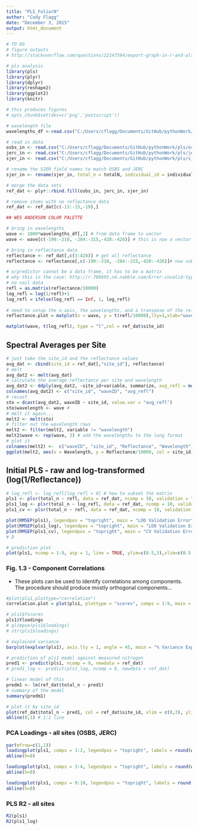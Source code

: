 ```yaml
---
title: "PLS_FoliarN"
author: "Cody Flagg"
date: "December 3, 2015"
output: html_document
---
```


```r
# TO DO
# figure outputs
# http://stackoverflow.com/questions/22147594/export-graph-in-r-and-also-display-it-in-knitr
```

```r
# pls analysis
library(pls)
library(plyr)
library(dplyr)
library(reshape2)
library(ggplot2)
library(knitr)

# this produces figures
# opts_chunk$set(dev=c('png','postscript'))

# wavelength file
wavelengths_df <-read.csv("C:/Users/cflagg/Documents/GitHub/pythonWork/pls/wavelengths_um.csv")

# read in data
osbs_in <- read.csv("C:/Users/cflagg/Documents/GitHub/pythonWork/pls/osbs_n_ref.csv")
jerc_in <- read.csv("C:/Users/cflagg/Documents/GitHub/pythonWork/pls/jerc_n_ref.csv")
sjer_in <- read.csv("C:/Users/cflagg/Documents/GitHub/pythonWork/pls/sjer_n_ref.csv")

# rename the SJER field names to match OSBS and JERC
sjer_in <- rename(sjer_in, total_n = totalN, individual_id = individualID, total_c = totalC, pointID = Point, fifteen_n = fifteenN, thirteen_c = thirteenC)

# merge the data sets
ref_dat <- plyr::rbind.fill(osbs_in, jerc_in, sjer_in)

# remove stems with no reflectance data
ref_dat <- ref_dat[c(-13:-15,-19),]

## WES ANDERSON COLOR PALETTE
```

```r
# bring in wavelengths
wave <- 1000*wavelengths_df[,2] # from data frame to vector
wave <- wave[c(-190:-210, -284:-315,-420:-426)] # this is now a vector

# bring in reflectance data
reflectance <- ref_dat[,c(3:428)] # get all reflectance
reflectance <- reflectance[,c(-190:-210, -284:-315,-420:-426)]# now subset out water absorption bands

# x/predictor cannot be a data frame, it has to be a matrix 
# why this is the case: http://r.789695.n4.nabble.com/Error-invalid-type-list-for-variable-when-using-lm-td3045462.html
# no soil data
refl = as.matrix(reflectance/10000)
log_refl = log(1/refl)+1
log_refl = ifelse(log_refl == Inf, 1, log_refl)
 
# need to setup the x-axis, the wavelengths, and a transpose of the reflectance matrix with t()
reflectance.plot = matplot(x = wave, y = t(refl/10000),lty=1,xlab="wavelengths(nm)",ylab="Reflectance",type="l", main = "Reflectance by Stem | Site (water absorption removed)", col = ref_dat$site_id)
```

```r
matplot(wave, t(log_refl), type = "l",col = ref_dat$site_id)
```
## Spectral Averages per Site

```r
# just take the site_id and the reflectance values
avg_dat <- cbind(site_id = ref_dat[,"site_id"], reflectance)
# melt
avg_dat2 <- melt(avg_dat)
# calculate the average reflectance per site and wavelength
avg_dat2 <- ddply(avg_dat2, ~site_id+variable, summarize, avg_refl = mean(value))
colnames(avg_dat2) <- c("site_id", "waveID", "avg_refl")
# recast
sto = dcast(avg_dat2, waveID ~ site_id, value.var = "avg_refl")
sto$wavelength <- wave # 
# melt it again...
melt2 <- melt(sto)
# filter out the wavelength rows
melt2 <- filter(melt2, variable != "wavelength")
melt2$wave <- rep(wave, 3) # add the wavelengths to the long format
# plot it
colnames(melt2) <-  c("waveID", "site_id", "Reflectance", "Wavelength")
ggplot(melt2, aes(x = Wavelength, y = Reflectance/10000, col = site_id)) + geom_line(size=1.6) +theme_bw() +xlab("Wavelength (nm)")+ylab("Reflectance")
```


## Initial PLS - raw and log-transformed (log(1/Reflectance))
```r
# log_refl <- log_refl[log_refl > 0] # how to subset the matrix 
pls1 <- plsr(total_n ~ refl, data = ref_dat, ncomp = 10, validation = "LOO")
pls1_log <- plsr(total_n ~ log_refl, data = ref_dat, ncomp = 10, validation = "LOO")
pls1_cv <- plsr(total_n ~ refl, data = ref_dat, ncomp = 10, validation = "CV")

plot(RMSEP(pls1), legendpos = "topright", main = "LOO Validation Error")
plot(RMSEP(pls1_log), legendpos = "topright", main = "LOO Validation Error [log(1/R)]")
plot(RMSEP(pls1_cv), legendpos = "topright", main = "CV Validation Error")
# D
```

```r
# prediction plot
plot(pls1, ncomp = 1:9, asp = 1, line = TRUE, ylim=c(0.5,3),xlim=c(0.5,3), main = "Obs. vs. Pred. - Nitrogen - 10 Components", ylab = "Predicted N", xlab = "Measured N")
```

\pagebreak

### Fig. 1.3 - Component Correlations

* These plots can be used to identify correlations among components. The procedure should produce mostly orthogonal components...

```r
#plot(pls1,plottype="correlation")
correlation.plot = plot(pls1, plottype = "scores", comps = 1:9, main = "Component Correlation Plot")

# pls1$Yscores
pls1$Yloadings
# glimpse(pls1$loadings)
# str(pls1$loadings)
```

```r
# explained variance
barplot(explvar(pls1), axis.lty = 1, angle = 45, main = "% Variance Explained by Component", las = 2)

# prediction of pls1 model against measured nitrogen
pred1 <- predict(pls1, ncomp = 9, newdata = ref_dat)
# pred1_log <- predict(pls1_log, ncomp = 8, newdata = ref_dat)

# linear model of this
predm1 <- lm(ref_dat$total_n ~ pred1)
# summary of the model
summary(predm1)
```

```r
# plot it by site_id
plot(ref_dat$total_n ~ pred1, col = ref_dat$site_id, xlim = c(0,3), ylim = c(0, 3))
abline(0,1) # 1:1 line
```

### PCA Loadings - all sites (OSBS, JERC)

```r
par(mfrow=c(1,1))
loadingplot(pls1, comps = 1:2, legendpos = "topright", labels = round(wave), xlab = "Wavelength (nm)")
abline(h=0)
```

```r
loadingplot(pls1, comps = 3:4, legendpos = "topright", labels = round(wave), xlab = "Wavelength (nm)")
abline(h=0)
```

```r
loadingplot(pls1, comps = 9:10, legendpos = "topright", labels = round(wave), xlab = "Wavelength (nm)")
abline(h=0)
```

### PLS R2 - all sites

```r
R2(pls1)
R2(pls1_log)
```

